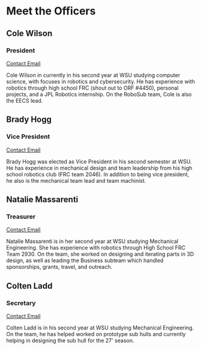 
# Meet the Officers

<OfficersWrapper>

<OfficerBio imageSrc="/officer-images/cole.jpg">

## Cole Wilson

### President

[Contact Email](mailto:cole.b.wilson@wsu.edu)

Cole Wilson in currently in his second year at WSU studying computer science, with focuses in robotics and cybersecurity. He has experience with robotics through high school FRC (shout out to ORF #4450), personal projects, and a JPL Robotics internship. On the RoboSub team, Cole is also the EECS lead.

</OfficerBio>

<OfficerBio imageSrc="/officer-images/brady.jpg">

## Brady Hogg

### Vice President

[Contact Email](mailto:brady.hogg@wsu.edu)

Brady Hogg was elected as Vice President in his second semester at WSU. He has experience in mechanical design and team leadership from his high school robotics club (FRC team 2046). In addition to being vice president, he also is the mechanical team lead and team machinist.

</OfficerBio>

<OfficerBio imageSrc="/officer-images/natalie.png">

## Natalie Massarenti

### Treasurer

[Contact Email](mailto:natalie.massarenti@wsu.edu)

Natalie Massarenti is in her second year at WSU studying Mechanical Engineering. She has experience with robotics through High School FRC Team 2930. On the team, she worked on designing and iterating parts in 3D design, as well as leading the Business subteam which handled sponsorships, grants, travel, and outreach.

</OfficerBio>

<OfficerBio imageSrc="/officer-images/colten.jpg">

## Colten Ladd

### Secretary

[Contact Email](mailto:colten.ladd@wsu.edu)

Colten Ladd is in his second year at WSU studying Mechanical Engineering. On the team, he has helped worked on prototype sub hulls and currently helping in designing the sub hull for the 27' season.

</OfficerBio>

</OfficersWrapper>
